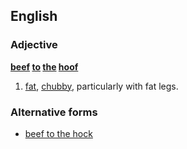 ==English==

===Adjective===
'''[[beef]] [[to]] [[the]] [[hoof]]'''

# {{Ireland|idiom|said of a woman}} [[fat]], [[chubby]], particularly with fat legs.

===Alternative forms===
*[[beef to the hock]]